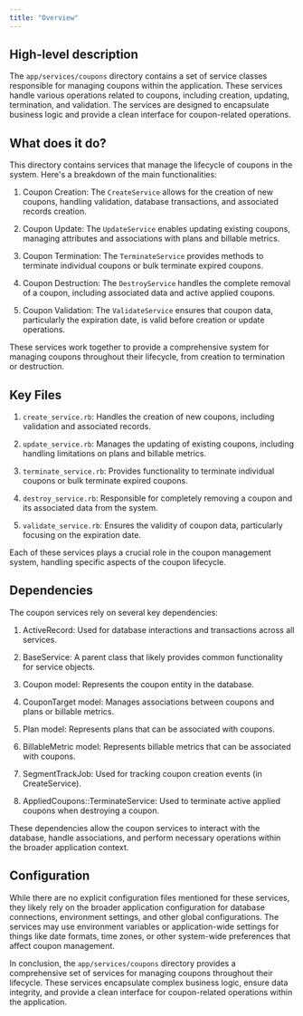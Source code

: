 ```yaml
---
title: "Overview"
---
```


## High-level description
The `app/services/coupons` directory contains a set of service classes responsible for managing coupons within the application. These services handle various operations related to coupons, including creation, updating, termination, and validation. The services are designed to encapsulate business logic and provide a clean interface for coupon-related operations.

## What does it do?
This directory contains services that manage the lifecycle of coupons in the system. Here's a breakdown of the main functionalities:

1. Coupon Creation: The `CreateService` allows for the creation of new coupons, handling validation, database transactions, and associated records creation.

2. Coupon Update: The `UpdateService` enables updating existing coupons, managing attributes and associations with plans and billable metrics.

3. Coupon Termination: The `TerminateService` provides methods to terminate individual coupons or bulk terminate expired coupons.

4. Coupon Destruction: The `DestroyService` handles the complete removal of a coupon, including associated data and active applied coupons.

5. Coupon Validation: The `ValidateService` ensures that coupon data, particularly the expiration date, is valid before creation or update operations.

These services work together to provide a comprehensive system for managing coupons throughout their lifecycle, from creation to termination or destruction.

## Key Files

1. `create_service.rb`: Handles the creation of new coupons, including validation and associated records.

2. `update_service.rb`: Manages the updating of existing coupons, including handling limitations on plans and billable metrics.

3. `terminate_service.rb`: Provides functionality to terminate individual coupons or bulk terminate expired coupons.

4. `destroy_service.rb`: Responsible for completely removing a coupon and its associated data from the system.

5. `validate_service.rb`: Ensures the validity of coupon data, particularly focusing on the expiration date.

Each of these services plays a crucial role in the coupon management system, handling specific aspects of the coupon lifecycle.

## Dependencies
The coupon services rely on several key dependencies:

1. ActiveRecord: Used for database interactions and transactions across all services.

2. BaseService: A parent class that likely provides common functionality for service objects.

3. Coupon model: Represents the coupon entity in the database.

4. CouponTarget model: Manages associations between coupons and plans or billable metrics.

5. Plan model: Represents plans that can be associated with coupons.

6. BillableMetric model: Represents billable metrics that can be associated with coupons.

7. SegmentTrackJob: Used for tracking coupon creation events (in CreateService).

8. AppliedCoupons::TerminateService: Used to terminate active applied coupons when destroying a coupon.

These dependencies allow the coupon services to interact with the database, handle associations, and perform necessary operations within the broader application context.

## Configuration
While there are no explicit configuration files mentioned for these services, they likely rely on the broader application configuration for database connections, environment settings, and other global configurations. The services may use environment variables or application-wide settings for things like date formats, time zones, or other system-wide preferences that affect coupon management.

In conclusion, the `app/services/coupons` directory provides a comprehensive set of services for managing coupons throughout their lifecycle. These services encapsulate complex business logic, ensure data integrity, and provide a clean interface for coupon-related operations within the application.